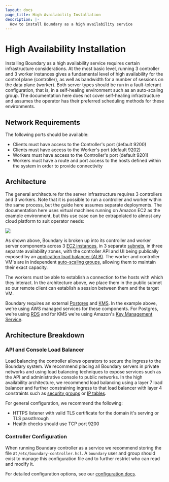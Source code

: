 ```yaml
---
layout: docs
page_title: High Availability Installation
description: |-
  How to install Boundary as a high availability service
---
```


# High Availability Installation

Installing Boundary as a high availability service requires certain infrastructure considerations. At the most basic level, running 3 controller and 3 worker instances gives a fundamental level of high availability for the control plane (controller), as well as bandwidth for a number of sessions on the data plane (worker). Both server types should be run in a fault-tolerant configuration, that is, in a self-healing environment such as an auto-scaling group. The documentation here does not cover self-healing infrastructure and assumes the operator has their preferred scheduling methods for these environments.

## Network Requirements

The following ports should be available:

- Clients must have access to the Controller's port (default 9200)
- Clients must have access to the Worker's port (default 9202)
- Workers must have access to the Controller's port (default 9201)
- Workers must have a route and port access to the hosts defined within the system in order to provide connectivity

## Architecture

The general architecture for the server infrastructure requires 3 controllers and 3 workers. Note that it is possible to run a controller and worker within the same process, but the guide here assumes separate deployments. The documentation here uses virtual machines running on Amazon EC2 as the example environment, but this use case can be extrapolated to almost any cloud platform to suit operator needs:

![](/img/production.png)

As shown above, Boundary is broken up into its controller and worker server components across 3 [EC2 instances](https://registry.terraform.io/providers/hashicorp/aws/latest/docs/resources/instance), in
3 separate [subnets](https://registry.terraform.io/providers/hashicorp/aws/latest/docs/resources/subnet), in three separate availability zones, with the controller API and UI being publically exposed by an [application load balancer (ALB)](https://registry.terraform.io/providers/hashicorp/aws/latest/docs/resources/lb). The worker and controller VM's are in independent [auto-scaling groups](https://registry.terraform.io/providers/hashicorp/aws/latest/docs/resources/autoscaling_group), allowing them to maintain their exact capacity.

The workers must be able to establish a connection to the hosts with which they interact. In the architecture above, we place them in the public subnet so our remote client can establish a session between them and the target VM.

Boundary requires an external [Postgres](https://www.postgresql.org/) and [KMS](https://aws.amazon.com/kms/). In the example above, we're using AWS managed services for these components. For Postgres, we're using [RDS](https://aws.amazon.com/rds/) and for KMS we're using Amazon's [Key Management Service](https://aws.amazon.com/kms/).

## Architecture Breakdown

### API and Console Load Balancer

Load balancing the controller allows operators to secure the ingress to the Boundary system. We recommend placing all Boundary servers in private networks and using load balancing techniques to expose services such as the API and administrative console to public networks. In the high availability architecture, we recommend load balancing using a layer 7 load balancer and further constraining ingress to that load balancer with layer 4 constraints such as [security groups](https://docs.aws.amazon.com/vpc/latest/userguide/VPC_SecurityGroups.html) or [IP tables](https://wiki.archlinux.org/index.php/Iptables).

For general configuration, we recommend the following:

- HTTPS listener with valid TLS certificate for the domain it's serving or TLS passthrough
- Health checks should use TCP port 9200

### Controller Configuration

When running Boundary controller as a service we recommend storing the file at `/etc/boundary-controller.hcl`. A `boundary` user and group should exist to manage this configuration file and to further restrict who can read and modify it.

For detailed configuration options, see our [configuration docs](/docs/configuration).
